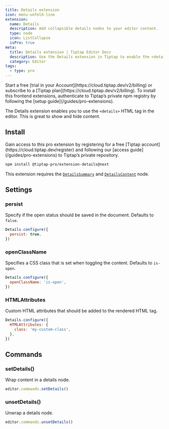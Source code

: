 ```yaml
---
title: Details extension
icon: menu-unfold-line
extension:
  name: Details
  description: Add collapsible details nodes to your editor content.
  type: node
  icon: ListCollapse
  isPro: true
meta:
  title: Details extension | Tiptap Editor Docs
  description: Use the Details extension in Tiptap to enable the <details> HTML tag for showing and hiding content. Learn more in our docs!
  category: Editor
tags:
  - type: pro
---
```



<Requirements>
    <RequirementItem label="1. Activate trial or subscribe">
        Start a free [trial in your Account](https://cloud.tiptap.dev/v2/billing) or subscribe to a [Tiptap plan](https://cloud.tiptap.dev/v2/billing).
    </RequirementItem>
    <RequirementItem label="2. Install from private registry">
        To install this frontend extensions, authenticate to Tiptap’s private npm registry by following the [setup guide](/guides/pro-extensions).
    </RequirementItem>
</Requirements>

The Details extension enables you to use the `<details>` HTML tag in the editor. This is great to show and hide content.

<CodeDemo isPro path="/Nodes/Details" />

## Install

<Callout title="Set up access to Tiptap’s private repository" variant="info">
  Gain access to this pro extension by registering for a free [Tiptap
  account](https://cloud.tiptap.dev/register) and following our [access
  guide](/guides/pro-extensions) to Tiptap’s private repository.
</Callout>

```bash
npm install @tiptap-pro/extension-details@next
```

This extension requires the [`DetailsSummary`](/editor/extensions/nodes/details-summary) and [`DetailsContent`](/editor/extensions/nodes/details-content) node.

## Settings

### persist

Specify if the open status should be saved in the document. Defaults to `false`.

```js
Details.configure({
  persist: true,
})
```

### openClassName

Specifies a CSS class that is set when toggling the content. Defaults to `is-open`.

```js
Details.configure({
  openClassName: 'is-open',
})
```

### HTMLAttributes

Custom HTML attributes that should be added to the rendered HTML tag.

```js
Details.configure({
  HTMLAttributes: {
    class: 'my-custom-class',
  },
})
```

## Commands

### setDetails()

Wrap content in a details node.

```js
editor.commands.setDetails()
```

### unsetDetails()

Unwrap a details node.

```js
editor.commands.unsetDetails()
```
